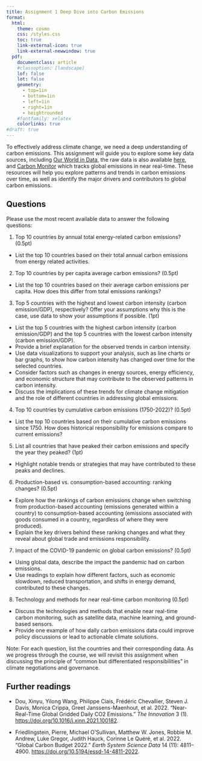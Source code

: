```yaml
---
title: Assignment 1 Deep Dive into Carbon Emissions
format: 
  html: 
    theme: cosmo
    css: /styles.css
    toc: true
    link-external-icon: true
    link-external-newwindow: true
  pdf: 
    documentclass: article
    #classoption: [landscape]
    lof: false
    lot: false
    geometry:
      - top=1in
      - bottom=1in
      - left=1in
      - right=1in
      - heightrounded
    #fontfamily: xelatex
    colorlinks: true
#draft: true
---
```


To effectively address climate change, we need a deep understanding of carbon emissions. This assignment will guide you to explore some key data sources, including [Our World in Data](https://ourworldindata.org/co2-emissions), the raw data is also available [here](https://github.com/owid/co2-data/blob/master/owid-co2-data.csv), and [Carbon Monitor](https://carbonmonitor.org/) which tracks global emissions in near real-time. These resources will help you explore patterns and trends in carbon emissions over time, as well as identify the major drivers and contributors to global carbon emissions.


## Questions

Please use the most recent available data to answer the following questions:

1. Top 10 countries by annual total energy-related carbon emissions? (0.5pt)
  - List the top 10 countries based on their total annual carbon emissions from energy related activities.
2. Top 10 countries by per capita average carbon emissions? (0.5pt)
  - List the top 10 countries based on their average carbon emissions per capita. How does this differ from total emissions rankings?
3. Top 5 countries with the highest and lowest carbon intensity (carbon emission/GDP), respectively? Offer your assumptions why this is the case, use data to show your assumptions if possible. (1pt)
  - List the top 5 countries with the highest carbon intensity (carbon emission/GDP) and the top 5 countries with the lowest carbon intensity (carbon emission/GDP).
  - Provide a brief explanation for the observed trends in carbon intensity.
  - Use data visualizations to support your analysis, such as line charts or bar graphs, to show how carbon intensity has changed over time for the selected countries.
  - Consider factors such as changes in energy sources, energy efficiency, and economic structure that may contribute to the observed patterns in carbon intensity.
  - Discuss the implications of these trends for climate change mitigation and the role of different countries in addressing global emissions.
4. Top 10 countries by cumulative carbon emissions (1750-2022)? (0.5pt)
  - List the top 10 countries based on their cumulative carbon emissions since 1750. How does historical responsibility for emissions compare to current emissions?
5. List all countries that have peaked their carbon emissions and specify the year they peaked? (1pt)
  - Highlight notable trends or strategies that may have contributed to these peaks and declines.
6. Production-based vs. consumption-based accounting: ranking changes? (0.5pt)
  - Explore how the rankings of carbon emissions change when switching from production-based accounting (emissions generated within a country) to consumption-based accounting (emissions associated with goods consumed in a country, regardless of where they were produced).
  - Explain the key drivers behind these ranking changes and what they reveal about global trade and emissions responsibility.
7. Impact of the COVID-19 pandemic on global carbon emissions? (0.5pt)
  - Using global data, describe the impact the pandemic had on carbon emissions.
  - Use readings to explain how different factors, such as economic slowdown, reduced transportation, and shifts in energy demand, contributed to these changes.
8. Technology and methods for near real-time carbon monitoring (0.5pt)
  - Discuss the technologies and methods that enable near real-time carbon monitoring, such as satellite data, machine learning, and ground-based sensors.
  - Provide one example of how daily carbon emissions data could improve policy discussions or lead to actionable climate solutions.

Note: For each question, list the countries and their corresponding data. As we progress through the course, we will revisit this assignment when discussing the principle of “common but differentiated responsibilities” in climate negotiations and governance.

## Further readings

- Dou, Xinyu, Yilong Wang, Philippe Ciais, Frédéric Chevallier, Steven J. Davis, Monica Crippa, Greet Janssens-Maenhout, et al. 2022. “Near-Real-Time Global Gridded Daily CO2 Emissions.” *The Innovation* 3 (1). <https://doi.org/10.1016/j.xinn.2021.100182>.

- Friedlingstein, Pierre, Michael O’Sullivan, Matthew W. Jones, Robbie M. Andrew, Luke Gregor, Judith Hauck, Corinne Le Quéré, et al. 2022. “Global Carbon Budget 2022.” *Earth System Science Data* 14 (11): 4811–4900. <https://doi.org/10.5194/essd-14-4811-2022>.



